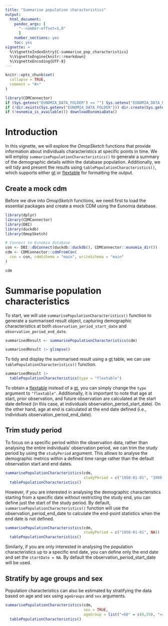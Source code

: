 ```yaml
---
title: "Summarise population characteristics"
output: 
  html_document:
    pandoc_args: [
      "--number-offset=1,0"
      ]
    number_sections: yes
    toc: yes
vignette: >
  %\VignetteIndexEntry{C-summarise_pop_characteristics}
  %\VignetteEngine{knitr::rmarkdown}
  %\VignetteEncoding{UTF-8}
---
```


```r
knitr::opts_chunk$set(
  collapse = TRUE,
  comment = "#>"
)

library(CDMConnector)
if (Sys.getenv("EUNOMIA_DATA_FOLDER") == "") Sys.setenv("EUNOMIA_DATA_FOLDER" = tempdir())
if (!dir.exists(Sys.getenv("EUNOMIA_DATA_FOLDER"))) dir.create(Sys.getenv("EUNOMIA_DATA_FOLDER"))
if (!eunomia_is_available()) downloadEunomiaData()
```

# Introduction

In this vignette, we will explore the *OmopSketch* functions that provide information about individuals characteristics at specific points in time. We will employ `summarisePopulationCharacteristics()` to generate a summary of the demographic details within the database population. Additionally, we will tidy and present the results using `tablePopulationCharacteristics()`, which supports either [gt](https://gt.rstudio.com/) or [flextable](https://davidgohel.github.io/flextable/) for formatting the output.

## Create a mock cdm

Before we dive into *OmopSketch* functions, we need first to load the essential packages and create a mock CDM using the Eunomia database.

```r
library(dplyr)
library(CDMConnector)
library(DBI)
library(duckdb)
library(OmopSketch)

# Connect to Eunomia database
con <- DBI::dbConnect(duckdb::duckdb(), CDMConnector::eunomia_dir())
cdm <- CDMConnector::cdmFromCon(
  con = con, cdmSchema = "main", writeSchema = "main"
)

cdm 
```

# Summarise population characteristics
To start, we will use `summarisePopulationCharacteristics()` function to generate a summarised result object, capturing demographic characteristics at both `observation_period_start_date` and `observation_period_end_date`.


```r
summarisedResult <- summarisePopulationCharacteristics(cdm)

summarisedResult |> glimpse()
```
To tidy and display the summarised result using a [gt](https://gt.rstudio.com/) table, we can use `tablePopulationCharacteristics()` function.
```r
summarisedResult |>
  tablePopulationCharacteristics(type = "flextable")
```
To obtain a [flextable](https://davidgohel.github.io/flextable/) instead of a [gt](https://gt.rstudio.com/), you can simply change the `type` argument to `"flextable"`. Additionally, it is important to note that age at start, prior observation, and future observation are calculated at the start date defined (in this case, at individuals observation_period_start_date). On the other hand, age at end is calculated at the end date defined (i.e., individuals observation_period_end_date). 

## Trim study period
To focus on a specific period within the observation data, rather than analysing the entire individuals' observation period, we can trim the study period by using the `studyPeriod` argument. This allows to analyse the demographic metrics within a defined time range rather than the default observation start and end dates.
```r
summarisePopulationCharacteristics(cdm,
                                   studyPeriod = c("1950-01-01", "1999-12-31")) |>
  tablePopulationCharacteristics()
```

However, if you are interested in analysing the demographic characteristics starting from a specific date without restricting the study end, you can define just the start of the study period. By default, `summarisePopulationCharacteristics()` function will use the observation_period_end_date to calculate the end-point statistics when the end date is not defined. 

```r
summarisePopulationCharacteristics(cdm,
                                   studyPeriod = c("1950-01-01", NA)) |>
  tablePopulationCharacteristics()
```

Similarly, if you are only interested in analysing the population characteristics up to a specific end date, you can define only the end date and set the `startDate = NA`. By default the observation_period_start_date will be used.

## Stratify by age groups and sex
Population characteristics can also be estimated by stratifying the data based on age and sex using `ageGroups` and `sex` arguments.
```r
summarisePopulationCharacteristics(cdm,
                                   sex = TRUE,
                                   ageGroup = list("<60" = c(0,59), ">=60" = c(60, Inf))) |>
  tablePopulationCharacteristics()
```

